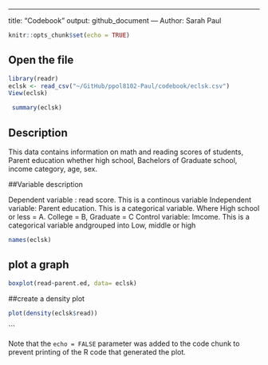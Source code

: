 ---
title: "Codebook"
output: github_document
---     Author: Sarah Paul

```r
knitr::opts_chunk$set(echo = TRUE)
```


## Open the file

```r
library(readr)
eclsk <- read_csv("~/GitHub/ppol8102-Paul/codebook/eclsk.csv")
View(eclsk)
```


```r
 summary(eclsk)

```
## Description
This data contains information on math and reading scores of students, Parent education whether high school, Bachelors of Graduate school, income category, age, sex.

##Variable description

Dependent variable : read score. This is a continous variable 
Independent variable: Parent education. This is a categorical variable. Where High school or less = A.  College = B, Graduate = C
Control variable: Imcome. This is a categorical variable andgrouped into Low, middle or high
```r

names(eclsk)
```
## plot a graph
```r
boxplot(read~parent.ed, data= eclsk)
```
##create a density plot
```r
plot(density(eclsk$read))
```


```

Note that the `echo = FALSE` parameter was added to the code chunk to prevent printing of the R code that generated the plot.
